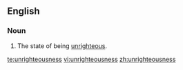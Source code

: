 ==English==
===Noun===
{{en-noun|-}}
# The state of being [[unrighteous]].

[[te:unrighteousness]]
[[vi:unrighteousness]]
[[zh:unrighteousness]]